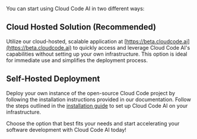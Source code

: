 You can start using Cloud Code AI in two different ways:

## Cloud Hosted Solution (Recommended) 
Utilize our cloud-hosted, scalable application at [https://beta.cloudcode.ai](https://beta.cloudcode.ai) to quickly access and leverage Cloud Code AI's capabilities without setting up your own infrastructure. This option is ideal for immediate use and simplifies the deployment process.

## Self-Hosted Deployment 
Deploy your own instance of the open-source Cloud Code project by following the installation instructions provided in our documentation. Follow the steps outlined in the [installation guide](self_hosting_guide) to set up Cloud Code AI on your infrastructure.

Choose the option that best fits your needs and start accelerating your software development with Cloud Code AI today!